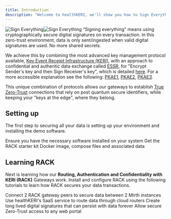 ```yaml
---
title: Introduction
description: "Welcome to healthKERI, we'll show you how to Sign Everything."
---
```


<img
    className="block dark:hidden"
    src="/images/sign-everything-light.png"
    alt="Sign Everything"
/><img
  className="hidden dark:block"
  src="/images/sign-everything.png"
  alt="Sign Everything"
/>
“Signing everything” means using cryptographically secure digital signatures on every transaction. In this zero-trust environment, data is only sent/ingested when valid digital signatures are used. No more shared secrets.

We achieve this by combining the most advanced key management protocol available, [Key Event Receipt Infrastructure (KERI)](https://trustoverip.github.io/tswg-keri-specification/), with an approach to confidential and authentic data exchange called [ESSR](./essentials/essr), for "Encrypt Sender's key and then Sign Receiver's key", which is detailed [here](https://eprint.iacr.org/2001/079). For a more accessible explanation see the following: [PKAE1](https://neilmadden.blog/2018/11/14/public-key-authenticated-encryption-and-why-you-want-it-part-i/), [PKAE2](https://neilmadden.blog/2018/11/26/public-key-authenticated-encryption-and-why-you-want-it-part-ii/), [PKAE3](https://neilmadden.blog/2018/12/14/public-key-authenticated-encryption-and-why-you-want-it-part-iii/).

This unique combination of protocols allows our gateways to establish [True Zero-Trust](https://www.cisa.gov/resources-tools/resources/modern-approaches-network-access-security) connections that rely on post quantum secure identifiers, while keeping your "keys at the edge", where they belong.



## Setting up

The first step to securing all your data is setting up your environment and installing the demo software.

<CardGroup cols={2}>
  <Card
    title="Setup your Environment"
    icon="screwdriver-wrench"
    href="/environment"
  >
    Ensure you have the necessary software installed on your system
  </Card>
  <Card
    title="Get the Software"
    icon="link"
    href="/software"
  >
    Get the <Tooltip tip="Routing, Authentication and Confidentiality with KERI">RACK</Tooltip> starter kit Docker image, compose files and associated data
  </Card>
</CardGroup>

## Learning RACK

Next is learning how our **Routing, Authentication and Confidentiality with KERI (RACK)** Gateways work. Install and configure <Tooltip tip="Routing, Authentication and Confidentiality with KERI">RACK</Tooltip> using the following tutorials to learn how <Tooltip tip="Routing, Authentication and Confidentiality with KERI">RACK</Tooltip> secures your data transactions.

<CardGroup cols={2}>
  <Card
    title="Quickstart"
    icon="rocket"
    href="/quickstart"
  >
    Connect 2 <Tooltip tip="Routing, Authentication and Confidentiality with KERI">RACK</Tooltip> gateway peers to secure data between 2 Mirth instances
  </Card>
  <Card
    title="Routing Through the Cloud"
    icon="cloud"
    href="/cloud"
  >
    Use healthKERI's SaaS service to route data through cloud routers
  </Card>
  <Card
    title="Establish Data Provenance"
    icon="code"
    href="/anchors"
  >
    Create long lived digital signatures that can persist with data forever
  </Card>
  <Card
    title="Protect Web Portals"
    icon="window"
    href="/portals"
  >
    Allow secure Zero-Trust access to any web portal
  </Card>
</CardGroup>
